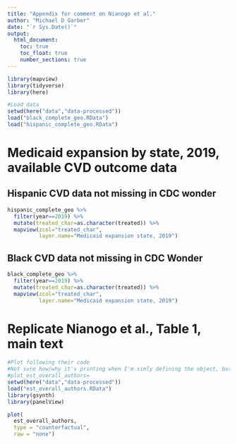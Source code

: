 ```yaml
---
title: "Appendix for comment on Nianogo et al."
author: "Michael D Garber"
date: "`r Sys.Date()`"
output:
  html_document:
    toc: true
    toc_float: true
    number_sections: true
---
```

```r
library(mapview)
library(tidyverse)
library(here)

#Load data
setwd(here("data","data-processed"))
load("black_complete_geo.RData")
load("hispanic_complete_geo.RData")
```
# Medicaid expansion by state, 2019, available CVD outcome data
## Hispanic CVD data not missing in CDC wonder


```r
hispanic_complete_geo %>% 
  filter(year==2019) %>% 
  mutate(treated_char=as.character(treated)) %>% 
  mapview(zcol="treated_char",
          layer.name="Medicaid expansion state, 2019")
```

## Black CVD data not missing in CDC Wonder
```r
black_complete_geo %>% 
  filter(year==2019) %>% 
  mutate(treated_char=as.character(treated)) %>% 
  mapview(zcol="treated_char",
          layer.name="Medicaid expansion state, 2019")
```

# Replicate Nianogo et al., Table 1, main text
```r
#Plot following their code
#Not sure how/why it's printing when I'm simly defining the object, but asi es
#plot_est_overall_authors=
setwd(here("data","data-processed"))
load("est_overall_authors.RData")
library(gsynth)
library(panelView)

plot(
  est_overall_authors, 
  type = "counterfactual", 
  raw = "none")

```


